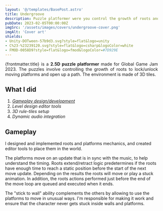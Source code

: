 ```yaml
---
layout: '@/templates/BasePost.astro'
title: Undergroove
description: Puzzle platformer were you control the growth of roots and root yourself to moving platforms to traverse the environment.
pubDate: 2023-02-05T00:00:00Z
imgSrc: '/assets/images/covers/undergroove-cover.png'
imgAlt: 'Cover art'
shields:
- Unity-DOTween-57b9d3.svg?style=flat&logo=unity
- C%23-%23239120.svg?style=flat&logo=csharp&logoColor=white
- FMOD-0058D9?style=flat&logo=fmod&logoColor=#7D929E
---
```



<div style="text-align: justify">
  {frontmatter.title} is a <b>2.5D puzzle platformer</b> made for Global Game Jam 2023.
  The puzzles involve controlling the growth of roots to lock/unlock moving platforms and open up a path.
  The environment is made of 3D tiles.
</div>

<StoreLinkBanner
  gitHubUrl='https://github.com/ironcutter24/GGJ-2023'
  playStoreUrl=''
  itchUrl='https://ironcutter24.itch.io/undergroove'
/>

<ProjectDetails
  role='Lead Developer, Gameplay Designer'
  company='N/A'
  platforms='PC'
  time='10 days'
/>

## What I did

1. [*Gameplay design/development*](#gameplay)
4. *Level design editor tools*
2. *3D rule-tiles setup*
3. *Dynamic audio integration*

## Gameplay

<EmbedVideo url="https://www.youtube.com/embed/M6PGIY_IXGw?si=r7TJ_FawfAU6Gus5" />

I designed and implemented roots and platforms mechanics, and created editor tools to place them in the world.

The platforms move on an update that is in sync with the music, to help understand the timing.
Roots extend/retract logic predetermines if the roots have enough time to reach a static position before the start of the next move update.
Depending on the results the roots will move or play a stuck animation.
In addition, the roots actions performed just before the end of the move loop are queued and executed when it ends.

The "stick to wall" ability complements the others by allowing to use the platforms to move in unusual ways.
I'm responsible for making it work and ensure that the character never gets stuck inside walls and platforms.
